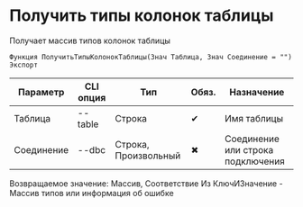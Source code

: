﻿---
sidebar_position: 4
---


# Получить типы колонок таблицы
 Получает массив типов колонок таблицы



`Функция ПолучитьТипыКолонокТаблицы(Знач Таблица, Знач Соединение = "") Экспорт`

  | Параметр | CLI опция | Тип | Обяз. | Назначение |
  |-|-|-|-|-|
  | Таблица | --table | Строка | &#x2714; | Имя таблицы |
  | Соединение | --dbc | Строка, Произвольный | &#x2716; | Соединение или строка подключения |

  
  Возвращаемое значение:   Массив, Соответствие Из КлючИЗначение - Массив типов или информация об ошибке

<br/>




```bsl title="Пример использования для 1С:Предприятие/OneScript"

```
    




